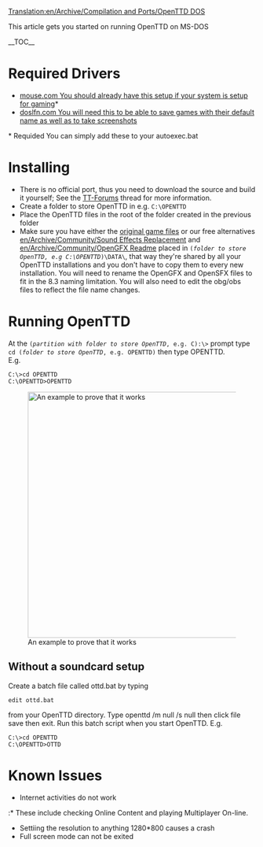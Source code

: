 [[Translation:en/Archive/Compilation and Ports/OpenTTD DOS]]

This article gets you started on running OpenTTD on MS-DOS

__TOC__
=Required Drivers=
* [http://www.computerhope.com/download/hardware/mouse.zip mouse.com You should already have this setup if your system is setup for gaming]<nowiki>*</nowiki>
* [http://www.ibiblio.org/pub/micro/pc-stuff/freedos/files/util/system/doslfn/0.40/ doslfn.com You will need this to be able to save games with their default name as well as to take screenshots]
<nowiki>*</nowiki> Requided
You can simply add these to your autoexec.bat

=Installing=
* There is no official port, thus you need to download the source and build it yourself; See the [http://www.tt-forums.net/viewtopic.php?f=29&t=47503 TT-Forums] thread for more information.
* Create a folder to store OpenTTD in e.g. <code>C:\OPENTTD</code>
* Place the OpenTTD files in the root of the folder created in the previous folder
* Make sure you have either the [[en/Manual/Installation#files-from-ttd|original game files]] or our free alternatives [[en/Archive/Community/Sound Effects Replacement]] and [[en/Archive/Community/OpenGFX Readme]] placed in <code>(''folder to store OpenTTD, e.g C:\OPENTTD'')\DATA\</code>, that way they're shared by all your OpenTTD installations and you don't have to copy them to every new installation. You will need to rename the OpenGFX and OpenSFX files to fit in the 8.3 naming limitation. You will also need to edit the obg/obs files to reflect the file name changes.

=Running OpenTTD=
At the <code>(''partition with folder to store OpenTTD'', e.g. C):\></code> prompt type <code>cd (''folder to store OpenTTD'', e.g. OPENTTD)</code> then type OPENTTD.<br />
E.g.
<pre>C:\>cd OPENTTD
C:\OPENTTD>OPENTTD</pre>
{{en/Note|You should not run OpenTTD as described above if you do not have a soundcard setup as OpenTTD will not exit cleanly.}}
[[File:en/Archive/Compilation and Ports/Exit to DOS.png|thumb|center|500px|An example to prove that it works {{en/-}}]]


==Without a soundcard setup==

Create a batch file called ottd.bat by typing <pre>edit ottd.bat</pre> from your OpenTTD directory. Type openttd /m null /s null then click file save then exit. Run this batch script when you start OpenTTD.
E.g.
<pre>C:\>cd OPENTTD
C:\OPENTTD>OTTD</pre>

=Known Issues=
* Internet activities do not work
:* These include checking Online Content and playing Multiplayer On-line.
* Settiing the resolution to anything 1280*800 causes a crash
* Full screen mode can not be exited